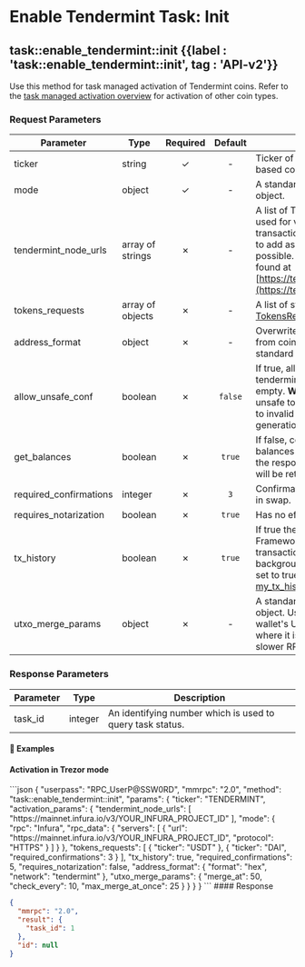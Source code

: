 
# Enable Tendermint Task: Init

## task::enable\_tendermint::init {{label : 'task::enable_tendermint::init', tag : 'API-v2'}}

Use this method for task managed activation of Tendermint coins. Refer to the [task managed activation overview](/komodo-defi-framework/api/v20/coin_activation/task_managed/) for activation of other coin types.

### Request Parameters

| Parameter               | Type             | Required | Default | Description                                                                                                                                                                                                              |
| ----------------------- | ---------------- | :------: | :-----: | ------------------------------------------------------------------------------------------------------------------------------------------------------------------------------------------------------------------------ |
| ticker                  | string           |     ✓    |    -    | Ticker of the Tendermint-based coin you want to enable.                                                                                                                                                                  |
| mode                    | object           |     ✓    |    -    | A standard [ActivationMode](/komodo-defi-framework/api/common_structures/activation/#activation-mode) object.                                                                                                            |
| tendermint\_node\_urls  | array of strings |     ✗    |    -    | A list of Tendermint node URLs, used for validation of transactions. It's recommended to add as many servers as possible. The URLs list can be found at [https://tendermintnodes.com/](https://tendermintnodes.com/).    |
| tokens\_requests        | array of objects |     ✗    |    -    | A list of standard [TokensRequest](/komodo-defi-framework/api/common_structures/activation/#tokens-request) objects.                                                                                                     |
| address\_format         | object           |     ✗    |    -    | Overwrites the address format from coins file, if set. A standard [AddressFormat](/komodo-defi-framework/api/common_structures/wallet/#address-format) object.                                                           |
| allow\_unsafe\_conf     | boolean          |     ✗    | `false` | If true, allows tendermint\_node\_urls to be empty. **Warning:** it is highly unsafe to do so as it may lead to invalid transactions generation and tokens burning.                                                      |
| get\_balances           | boolean          |     ✗    |  `true` | If false, coin and token balances will not be returned in the response, and the response will be returned more quickly.                                                                                                  |
| required\_confirmations | integer          |     ✗    |   `3`   | Confirmations to wait for steps in swap.                                                                                                                                                                                 |
| requires\_notarization  | boolean          |     ✗    |  `true` | Has no effect on Tendermint.                                                                                                                                                                                             |
| tx\_history             | boolean          |     ✗    |  `true` | If true the Komodo DeFi Framework API will preload transaction history as a background process. Must be set to true to use the [my\_tx\_history](/komodo-defi-framework/api/legacy/my_tx_history/#my-tx-history) method. |
| utxo\_merge\_params     | object           |     ✗    |    -    | A standard [UtxoMergeParams](/komodo-defi-framework/api/common_structures/activation/#utxo-merge-params) object. Used to reduce a wallet's UTXO count in cases where it is causing significantly slower RPC responses.   |

### Response Parameters

| Parameter | Type    | Description                                               |
| --------- | ------- | --------------------------------------------------------- |
| task\_id  | integer | An identifying number which is used to query task status. |

#### 📌 Examples

#### Activation in Trezor mode

<CodeGroup title="Tendermint Activation (Trezor mode)" tag="POST" label="task::enable_tendermint::init" mm2MethodDecorate="true">
  ```json
  {
    "userpass": "RPC_UserP@SSW0RD",
    "mmrpc": "2.0",
    "method": "task::enable_tendermint::init",
    "params": {
      "ticker": "TENDERMINT",
      "activation_params": {
        "tendermint_node_urls": [
          "https://mainnet.infura.io/v3/YOUR_INFURA_PROJECT_ID"
        ],
        "mode": {
          "rpc": "Infura",
          "rpc_data": {
            "servers": [
              {
                "url": "https://mainnet.infura.io/v3/YOUR_INFURA_PROJECT_ID",
                "protocol": "HTTPS"
              }
            ]
          }
        },
        "tokens_requests": [
          {
            "ticker": "USDT"
          },
          {
            "ticker": "DAI",
            "required_confirmations": 3
          }
        ],
        "tx_history": true,
        "required_confirmations": 5,
        "requires_notarization": false,
        "address_format": {
          "format": "hex",
          "network": "tendermint"
        },
        "utxo_merge_params": {
          "merge_at": 50,
          "check_every": 10,
          "max_merge_at_once": 25
        }
      }
    }
  }
  ```
</CodeGroup>

<CollapsibleSection expandedText="Hide Response" collapsedText="Show Response">
  #### Response

  ```json
  {
    "mmrpc": "2.0",
    "result": {
      "task_id": 1
    },
    "id": null
  }
  ```
</CollapsibleSection>
